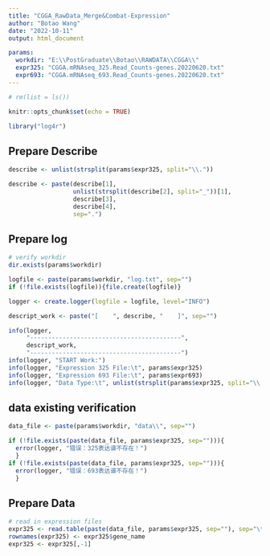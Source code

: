 ```yaml
---
title: "CGGA_RawData_Merge&Combat-Expression"
author: "Botao Wang"
date: "2022-10-11"
output: html_document

params:
  workdir: "E:\\PostGraduate\\Botao\\RAWDATA\\CGGA\\"
  expr325: "CGGA.mRNAseq_325.Read_Counts-genes.20220620.txt"
  expr693: "CGGA.mRNAseq_693.Read_Counts-genes.20220620.txt"
---
```


```r
# rm(list = ls())

knitr::opts_chunk$set(echo = TRUE)

library("log4r")

```

## Prepare Describe

```r

describe <- unlist(strsplit(params$expr325, split="\\."))

describe <- paste(describe[1],
                  unlist(strsplit(describe[2], split="_"))[1],
                  describe[3],
                  describe[4],
                  sep=".")

```


## Prepare log

```r

# verify workdir
dir.exists(params$workdir)

logfile <- paste(params$workdir, "log.txt", sep="")
if (!file.exists(logfile)){file.create(logfile)}

logger <- create.logger(logfile = logfile, level="INFO")

descript_work <- paste("[    ", describe, "    ]", sep="")

info(logger, 
     "------------------------------------------",
     descript_work,
     "------------------------------------------")
info(logger, "START Work:")
info(logger, "Expression 325 File:\t", params$expr325)
info(logger, "Expression 693 File:\t", params$expr693)
info(logger, "Data Type:\t", unlist(strsplit(params$expr325, split="\\."))[3])

```


## data existing verification

```r

data_file <- paste(params$workdir, "data\\", sep="")

if (!file.exists(paste(data_file, params$expr325, sep=""))){
  error(logger, "错误：325表达谱不存在！")
  }
if (!file.exists(paste(data_file, params$expr325, sep=""))){
  error(logger, "错误：693表达谱不存在！")
  }

```


## Prepare Data

```r

# read in expression files
expr325 <- read.table(paste(data_file, params$expr325, sep=""), sep="\t", header=T, quote="", check.names=F)
rownames(expr325) <- expr325$gene_name
expr325 <- expr325[,-1]


```